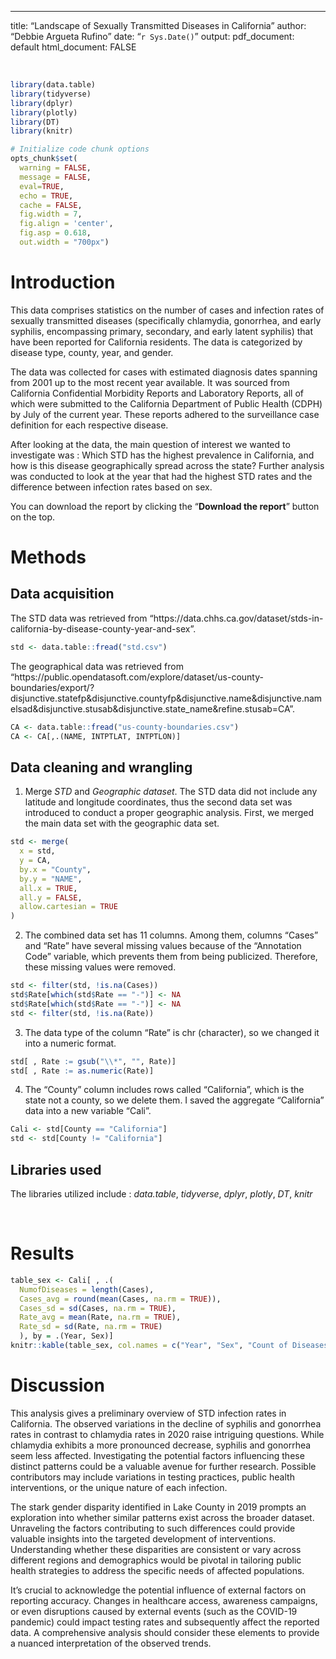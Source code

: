 ---
title: "Landscape of Sexually Transmitted Diseases in California"
author: "Debbie Argueta Rufino"
date: "`r Sys.Date()`"
output: 
  pdf_document: default
  html_document: FALSE


<br>


```r
library(data.table)
library(tidyverse)
library(dplyr)
library(plotly)
library(DT)
library(knitr)

# Initialize code chunk options
opts_chunk$set(
  warning = FALSE,
  message = FALSE,
  eval=TRUE,
  echo = TRUE,
  cache = FALSE,
  fig.width = 7, 
  fig.align = 'center',
  fig.asp = 0.618,
  out.width = "700px")

```

# Introduction

This data comprises statistics on the number of cases and infection rates of sexually transmitted diseases (specifically chlamydia, gonorrhea, and early syphilis, encompassing primary, secondary, and early latent syphilis) that have been reported for California residents. The data is categorized by disease type, county, year, and gender.

The data was collected for cases with estimated diagnosis dates spanning from 2001 up to the most recent year available. It was sourced from California Confidential Morbidity Reports and Laboratory Reports, all of which were submitted to the California Department of Public Health (CDPH) by July of the current year. These reports adhered to the surveillance case definition for each respective disease.

After looking at the data, the main question of interest we wanted to investigate was : Which STD has the highest prevalence in California, and how is this disease geographically spread across the state? Further analysis was conducted to look at the year that had the highest STD rates and the difference between infection rates based on sex.

You can download the report by clicking the "**Download the report**" button on the top.


# Methods

## Data acquisition

The STD data was retrieved from "https://data.chhs.ca.gov/dataset/stds-in-california-by-disease-county-year-and-sex".
```r
std <- data.table::fread("std.csv")
```

The geographical data was retrieved from "https://public.opendatasoft.com/explore/dataset/us-county-boundaries/export/?disjunctive.statefp&disjunctive.countyfp&disjunctive.name&disjunctive.namelsad&disjunctive.stusab&disjunctive.state_name&refine.stusab=CA". 
```r
CA <- data.table::fread("us-county-boundaries.csv")
CA <- CA[,.(NAME, INTPTLAT, INTPTLON)]
```

## Data cleaning and wrangling


1. Merge *STD* and *Geographic dataset*. 
The STD data did not include any latitude and longitude coordinates, thus the second data set was introduced to conduct a proper geographic analysis. First, we merged the main data set with the geographic data set.

```r
std <- merge(
  x = std,
  y = CA,
  by.x = "County",
  by.y = "NAME",
  all.x = TRUE,
  all.y = FALSE,
  allow.cartesian = TRUE
)

```

2. The combined data set has 11 columns. Among them, columns “Cases” and “Rate” have several missing values because of the “Annotation Code” variable, which prevents them from being publicized. Therefore, these missing values were removed.

```r
std <- filter(std, !is.na(Cases))
std$Rate[which(std$Rate == "-")] <- NA
std$Rate[which(std$Rate == "-")] <- NA
std <- filter(std, !is.na(Rate))
```

3. The data type of the column “Rate” is chr (character), so we changed it into a numeric format.
```r
std[ , Rate := gsub("\\*", "", Rate)]
std[ , Rate := as.numeric(Rate)]
```

4. The “County” column includes rows called “California”, which is the state not a county, so we delete them. I saved the aggregate “California” data into a new variable “Cali”.
```r
Cali <- std[County == "California"]
std <- std[County != "California"]

```

## Libraries used
The libraries utilized include : *data.table*, *tidyverse*, *dplyr*, *plotly*, *DT*, *knitr*

<br>

# Results 

```r
table_sex <- Cali[ , .(
  NumofDiseases = length(Cases),
  Cases_avg = round(mean(Cases, na.rm = TRUE)),
  Cases_sd = sd(Cases, na.rm = TRUE),
  Rate_avg = mean(Rate, na.rm = TRUE),
  Rate_sd = sd(Rate, na.rm = TRUE)
  ), by = .(Year, Sex)]
knitr::kable(table_sex, col.names = c("Year", "Sex", "Count of Diseases", "Cases Avg", "Cases SD", "Rate Avg", "Rate SD"))
```

# Discussion

This analysis gives a preliminary overview of STD infection rates  in California.  The observed variations in the decline of syphilis and gonorrhea rates in contrast to chlamydia rates in 2020 raise intriguing questions. While chlamydia exhibits a more pronounced decrease, syphilis and gonorrhea seem less affected. Investigating the potential factors influencing these distinct patterns could be a valuable avenue for further research. Possible contributors may include variations in testing practices, public health interventions, or the unique nature of each infection.

The stark gender disparity identified in Lake County in 2019 prompts an exploration into whether similar patterns exist across the broader dataset. Unraveling the factors contributing to such differences could provide valuable insights into the targeted development of interventions. Understanding whether these disparities are consistent or vary across different regions and demographics would be pivotal in tailoring public health strategies to address the specific needs of affected populations.

It's crucial to acknowledge the potential influence of external factors on reporting accuracy. Changes in healthcare access, awareness campaigns, or even disruptions caused by external events (such as the COVID-19 pandemic) could impact testing rates and subsequently affect the reported data. A comprehensive analysis should consider these elements to provide a nuanced interpretation of the observed trends.
